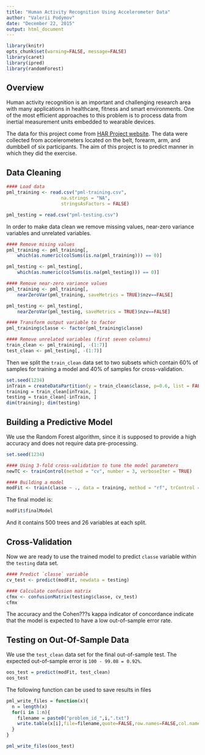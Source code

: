 ```yaml
---
title: "Human Activity Recognition Using Accelerometer Data"
author: "Valerii Podymov"
date: "December 22, 2015"
output: html_document
---
```


```r
library(knitr)
opts_chunk$set(warning=FALSE, message=FALSE)
library(caret)
library(ipred)
library(randomForest)
```

## Overview

Human activity recognition is an important and challenging research area with many applications in healthcare, fitness and smart environments. One of the most efficient approaches to this problem is to process data from inertial measurement units embedded to wearable devices.

The data for this project come from [HAR Project website](http://groupware.les.inf.puc-rio.br/har). The data were collected from accelerometers located on the belt, forearm, arm, and dumbbell of six participants. The aim of this project is to predict manner in which they did the exercise.

## Data Cleaning

```r
#### Load data 
pml_training <- read.csv("pml-training.csv", 
                    na.strings = "NA",
                    stringsAsFactors = FALSE)

pml_testing = read.csv("pml-testing.csv")
```

In order to make data clean we remove missing values, near-zero variance variables and unrelated variables. 

```r
#### Remove mising values
pml_training <- pml_training[, 
    which(as.numeric(colSums(is.na(pml_training))) == 0)]

pml_testing <- pml_testing[, 
    which(as.numeric(colSums(is.na(pml_testing))) == 0)]

#### Remove near-zero variance values
pml_training <- pml_training[, 
    nearZeroVar(pml_training, saveMetrics = TRUE)$nzv==FALSE]

pml_testing <- pml_testing[, 
    nearZeroVar(pml_testing, saveMetrics = TRUE)$nzv==FALSE]

#### Transform output variable to factor
pml_training$classe <- factor(pml_training$classe)

#### Remove unrelated variables (first seven columns)
train_clean <- pml_training[, -(1:7)]
test_clean <- pml_testing[, -(1:7)]
```

Then we split the `train_clean` data set to two subsets which contain 60% of samples for training a model and 40% of samples for cross-validation. 

```r
set.seed(1234)
inTrain = createDataPartition(y = train_clean$classe, p=0.6, list = FALSE)
training = train_clean[inTrain, ]
testing = train_clean[-inTrain, ]
dim(training); dim(testing)
```

## Building a Predictive Model

We use the Random Forest algorithm, since it is supposed to provide a high accuracy and does not require data pre-processing. 

```r
set.seed(1234)

#### Using 3-fold cross-validation to tune the model parameters
newTC <- trainControl(method = "cv", number = 3, verboseIter = TRUE)

#### Building a model
modFit <- train(classe ~ ., data = training, method = "rf", trControl = newTC)
```

The final model is:

```r
modFit$finalModel
```

And it contains 500 trees and 26 variables at each split.

## Cross-Validation

Now we are ready to use the trained model to predict `classe` variable within the `testing` data set.

```r
#### Predict `classe` variable
cv_test <- predict(modFit, newdata = testing)

#### Calculate confusion matrix
cfmx <- confusionMatrix(testing$classe, cv_test)
cfmx
```

The accuracy and the Cohen???s kappa indicator of concordance indicate that the model is expected to have a low out-of-sample error rate.

## Testing on Out-Of-Sample Data

We use the `test_clean` data set for the final out-of-sample test. The expected out-of-sample error is `100 - 99.08 = 0.92%`.

```r
oos_test = predict(modFit, test_clean)
oos_test
```

The following function can be used to save results in files

```r
pml_write_files = function(x){
  n = length(x)
  for(i in 1:n){
    filename = paste0("problem_id_",i,".txt")
    write.table(x[i],file=filename,quote=FALSE,row.names=FALSE,col.names=FALSE)
  }
}

pml_write_files(oos_test)
```